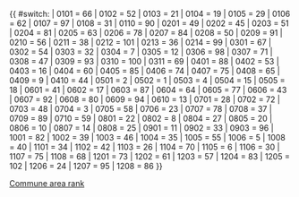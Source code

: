 {{ #switch: {{{LAU2}}}
|	0101	=	66	 <!-- Dippach -->
|	0102	=	52	 <!-- Garnich -->
|	0103	=	21	 <!-- Habscht -->
|	0104	=	19	 <!-- Käerjeng -->
|	0105	=	29	 <!-- Kehlen -->
|	0106	=	62	 <!-- Koerich -->
|	0107	=	97	 <!-- Kopstal -->
|	0108	=	31	 <!-- Mamer -->
|	0110	=	90	 <!-- Steinfort -->
|	0201	=	49	 <!-- Bettembourg -->
|	0202	=	45	 <!-- Differdange -->
|	0203	=	51	 <!-- Dudelange -->
|	0204	=	81	 <!-- Esch-sur-Alzette -->
|	0205	=	63	 <!-- Frisange -->
|	0206	=	78	 <!-- Kayl -->
|	0207	=	84	 <!-- Leudelange -->
|	0208	=	50	 <!-- Mondercange -->
|	0209	=	91	 <!-- Pétange -->
|	0210	=	56	 <!-- Reckange-sur-Mess -->
|	0211	=	38	 <!-- Roeser -->
|	0212	=	101	 <!-- Rumelange -->
|	0213	=	36	 <!-- Sanem -->
|	0214	=	99	 <!-- Schifflange -->
|	0301	=	67	 <!-- Bertrange -->
|	0302	=	54	 <!-- Contern -->
|	0303	=	32	 <!-- Hesperange -->
|	0304	=	7	 <!-- Luxembourg-Ville -->
|	0305	=	12	 <!-- Niederanven -->
|	0306	=	98	 <!-- Sandweiler -->
|	0307	=	71	 <!-- Schuttrange -->
|	0308	=	47	 <!-- Steinsel -->
|	0309	=	93	 <!-- Strassen -->
|	0310	=	100	 <!-- Walferdange -->
|	0311	=	69	 <!-- Weiler-la-Tour -->
|	0401	=	88	 <!-- Colmar-Berg -->
|	0402	=	53	 <!-- Bissen -->
|	0403	=	16	 <!-- Helperknapp --> 
|	0404	=	60	 <!-- Fischbach -->
|	0405	=	85	 <!-- Heffingen -->
|	0406	=	74	 <!-- Larochette -->
|	0407	=	75	 <!-- Lintgen -->
|	0408	=	65	 <!-- Lorentzweiler -->
|	0409	=	9	 <!-- Mersch -->
|	0410	=	44	 <!-- Nommern -->
|	0501	=	2	 <!-- Clervaux -->
|	0502	=	1	 <!-- Wincrange -->
|	0503	=	4	 <!-- Parc Hosingen -->
|	0504	=	15	 <!-- Troisvierges -->
|	0505	=	18	 <!-- Weiswampach -->
|	0601	=	41	 <!-- Bettendorf -->
|	0602	=	17	 <!-- Bourscheid -->
|	0603	=	87	 <!-- Diekirch -->
|	0604	=	64	 <!-- Erpeldange-sur-Sûre -->
|	0605	=	77	 <!-- Ettelbruck -->
|	0606	=	43	 <!-- Feulen -->
|	0607	=	92	 <!-- Mertzig -->
|	0608	=	80	 <!-- Reisdorf -->
|	0609	=	94	 <!-- Schieren -->
|	0610	=	13	 <!-- Vallée de l'Ernz -->
|	0701	=	28	 <!-- Beckerich -->
|	0702	=	72	 <!-- Preizerdaul -->
|	0703	=	48	 <!-- Ell -->
|	0704	=	3	 <!-- Rambrouch -->
|	0705	=	58	 <!-- Grosbous -->
|	0706	=	23	 <!-- Redange -->
|	0707	=	78	 <!-- Saeul -->
|	0708	=	37	 <!-- Useldange -->
|	0709	=	89	 <!-- Vichten -->
|	0710	=	59	 <!-- Wahl -->
|	0801	=	22	 <!-- Boulaide -->
|	0802	=	8	 <!-- Esch-sur-Sûre -->
|	0804	=	27	 <!-- Goesdorf -->
|	0805	=	20	 <!-- Kiischpelt -->
|	0806	=	10	 <!-- Lac de la Haute-Sûre -->
|	0807	=	14	 <!-- Wiltz -->
|	0808	=	25	 <!-- Winseler -->
|	0901	=	11	 <!-- Tandel -->
|	0902	=	33	 <!-- Putscheid -->
|	0903	=	96	 <!-- Vianden -->
|	1001	=	82	 <!-- Beaufort -->
|	1002	=	39	 <!-- Bech -->
|	1003	=	46	 <!-- Berdorf -->
|	1004	=	35	 <!-- Consdorf -->
|	1005	=	55	 <!-- Echternach -->
|	1006	=	5	 <!-- Rosport-Mompach -->
|	1008	=	40	 <!-- Waldbillig -->
|	1101	=	34	 <!-- Betzdorf -->
|	1102	=	42	 <!-- Biwer -->
|	1103	=	26	 <!-- Flaxweiler -->
|	1104	=	70	 <!-- Grevenmacher -->
|	1105	=	6	 <!-- Junglinster -->
|	1106	=	30	 <!-- Manternach -->
|	1107	=	75	 <!-- Mertert -->
|	1108	=	68	 <!-- Wormeldange -->
|	1201	=	73	 <!-- Bous -->
|	1202	=	61	 <!-- Dalheim -->
|	1203	=	57	 <!-- Lenningen -->
|	1204	=	83	 <!-- Mondorf-les-Bains -->
|	1205	=	102	 <!-- Remich -->
|	1206	=	24	 <!-- Schengen -->
|	1207	=	95	 <!-- Stadtbredimus -->
|	1208	=	86	 <!-- Waldbredimus -->
}}<noinclude>[[Category:使用了分析程序的模板|{{PAGENAME}}]][[Category:Templates for Luxembourg division lookups|Commune area rank]]</noinclude>